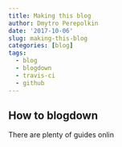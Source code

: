 ```yaml
---
title: Making this blog
author: Dmytro Perepolkin
date: '2017-10-06'
slug: making-this-blog
categories: [blog]
tags:
  - blog
  - blogdown
  - travis-ci
  - github
---
```


## How to blogdown

There are plenty of guides onlin

